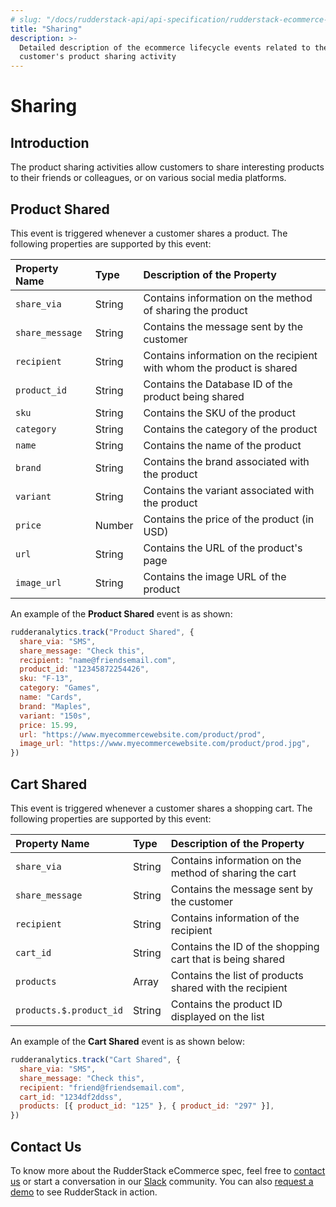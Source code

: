 ```yaml
---
# slug: "/docs/rudderstack-api/api-specification/rudderstack-ecommerce-events-specification/sharing"
title: "Sharing"
description: >-
  Detailed description of the ecommerce lifecycle events related to the
  customer's product sharing activity
---
```


# Sharing

## Introduction

The product sharing activities allow customers to share interesting products to their friends or colleagues, or on various social media platforms.

## Product Shared

This event is triggered whenever a customer shares a product. The following properties are supported by this event:

| **Property Name** | **Type** | **Description of the Property**                                       |
| :---------------- | :------- | :-------------------------------------------------------------------- |
| `share_via`       | String   | Contains information on the method of sharing the product             |
| `share_message`   | String   | Contains the message sent by the customer                             |
| `recipient`       | String   | Contains information on the recipient with whom the product is shared |
| `product_id`      | String   | Contains the Database ID of the product being shared                  |
| `sku`             | String   | Contains the SKU of the product                                       |
| `category`        | String   | Contains the category of the product                                  |
| `name`            | String   | Contains the name of the product                                      |
| `brand`           | String   | Contains the brand associated with the product                        |
| `variant`         | String   | Contains the variant associated with the product                      |
| `price`           | Number   | Contains the price of the product \(in USD\)                          |
| `url`             | String   | Contains the URL of the product's page                                |
| `image_url`       | String   | Contains the image URL of the product                                 |

An example of the **Product Shared** event is as shown:

```javascript
rudderanalytics.track("Product Shared", {
  share_via: "SMS",
  share_message: "Check this",
  recipient: "name@friendsemail.com",
  product_id: "12345872254426",
  sku: "F-13",
  category: "Games",
  name: "Cards",
  brand: "Maples",
  variant: "150s",
  price: 15.99,
  url: "https://www.myecommercewebsite.com/product/prod",
  image_url: "https://www.myecommercewebsite.com/product/prod.jpg",
})
```

## Cart Shared

This event is triggered whenever a customer shares a shopping cart. The following properties are supported by this event:

| **Property Name**       | **Type** | **Description of the Property**                           |
| :---------------------- | :------- | :-------------------------------------------------------- |
| `share_via`             | String   | Contains information on the method of sharing the cart    |
| `share_message`         | String   | Contains the message sent by the customer                 |
| `recipient`             | String   | Contains information of the recipient                     |
| `cart_id`               | String   | Contains the ID of the shopping cart that is being shared |
| `products`              | Array    | Contains the list of products shared with the recipient   |
| `products.$.product_id` | String   | Contains the product ID displayed on the list             |

An example of the **Cart Shared** event is as shown below:

```javascript
rudderanalytics.track("Cart Shared", {
  share_via: "SMS",
  share_message: "Check this",
  recipient: "friend@friendsemail.com",
  cart_id: "1234df2ddss",
  products: [{ product_id: "125" }, { product_id: "297" }],
})
```

## Contact Us

To know more about the RudderStack eCommerce spec, feel free to [contact us](mailto:%20docs@rudderstack.com) or start a conversation in our [Slack](https://rudderstack.com/join-rudderstack-slack-community) community. You can also [request a demo](https://rudderstack.com/request-a-demo/) to see RudderStack in action.
